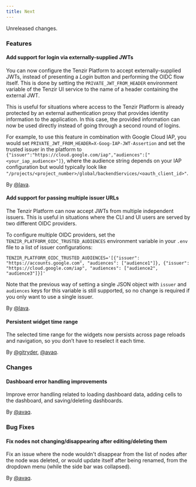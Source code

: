 ```yaml
---
title: Next
---
```


Unreleased changes.

### Features

#### Add support for login via externally-supplied JWTs

You can now configure the Tenzir Platform to accept externally-supplied JWTs, instead of
presenting a _Login_ button and performing the OIDC flow itself. This is done by setting
the `PRIVATE_JWT_FROM_HEADER` environment variable of the Tenzir UI service to the name
of a header containing the external JWT.

This is useful for situations where access to the Tenzir Platform is already protected by
an external authentication proxy that provides identity information to the application.
In this case, the provided information can now be used directly instead of going through
a second round of logins.

For example, to use this feature in combination with Google Cloud IAP, you would
set `PRIVATE_JWT_FROM_HEADER=X-Goog-IAP-JWT-Assertion` and set the trusted issuer in the
platform to `{"issuer":"https://cloud.google.com/iap","audiences":["<your_iap_audience>"]}`,
where the audience string depends on your IAP configuration but would typically look
like `"/projects/<project_number>/global/backendServices/<oauth_client_id>"`.

By [@lava](https://github.com/lava).

#### Add support for passing multiple issuer URLs

The Tenzir Platform can now accept JWTs from multiple independent issuers. This is useful in situations where the CLI and UI users are served by two different OIDC providers.

To configure multiple OIDC providers, set the `TENZIR_PLATFORM_OIDC_TRUSTED_AUDIENCES` environment variable in your `.env` file to a list of issuer configurations:

```dotenv
TENZIR_PLATFORM_OIDC_TRUSTED_AUDIENCES='[{"issuer": "https://accounts.google.com", "audiences": ["audience1"]}, {"issuer": "https://cloud.google.com/iap", "audiences": ["audience2", "audience3"]}]'
```

Note that the previous way of setting a single JSON object with `issuer` and `audiences` keys for this variable is still supported, so no change is required
if you only want to use a single issuer.

By [@lava](https://github.com/lava).

#### Persistent widget time range

The selected time range for the widgets now persists across page reloads and navigation, so you don’t have to reselect it each time.

By [@gitryder](https://github.com/gitryder), [@avaq](https://github.com/avaq).

### Changes

#### Dashboard error handling improvements

Improve error handling related to loading dashboard data, adding cells to the dashboard, and saving/deleting dashboards.

By [@avaq](https://github.com/avaq).

### Bug Fixes

#### Fix nodes not changing/disappearing after editing/deleting them

Fix an issue where the node wouldn't disappear from the list of nodes after
the node was deleted, or would update itself after being renamed, from the
dropdown menu (while the side bar was collapsed).

By [@avaq](https://github.com/avaq).
